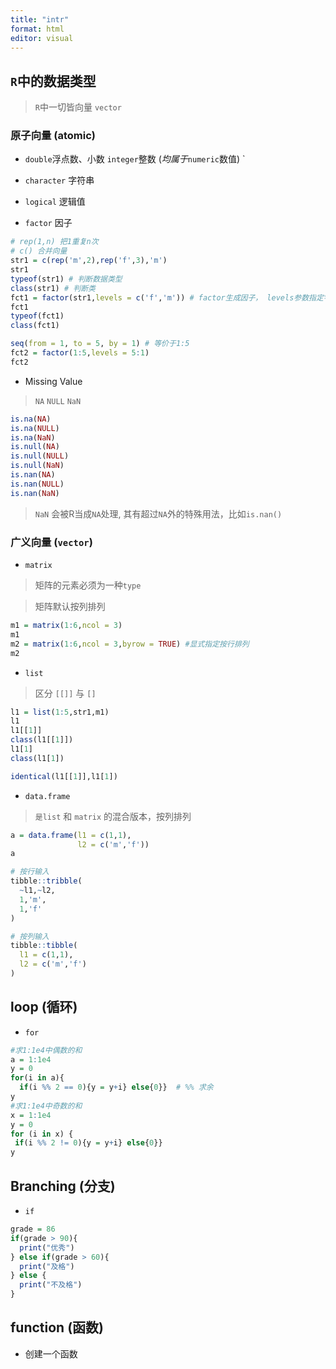 ```yaml
---
title: "intr"
format: html
editor: visual
---
```


## `R`中的数据类型

> `R`中一切皆向量 `vector`

### 原子向量 (atomic)

-   `double`浮点数、小数 `integer`整数 (*均属于*`numeric`数值) \`

-   `character` 字符串

-   `logical` 逻辑值

-   `factor` 因子

```r
# rep(1,n) 把1重复n次
# c() 合并向量
str1 = c(rep('m',2),rep('f',3),'m')
str1
typeof(str1) # 判断数据类型
class(str1) # 判断类
fct1 = factor(str1,levels = c('f','m')) # factor生成因子， levels参数指定字符串的等级
fct1
typeof(fct1)
class(fct1)

seq(from = 1, to = 5, by = 1) # 等价于1:5
fct2 = factor(1:5,levels = 5:1)
fct2
```

-   Missing Value

> `NA` `NULL` `NaN`

```r
is.na(NA)
is.na(NULL)
is.na(NaN)
is.null(NA)
is.null(NULL)
is.null(NaN)
is.nan(NA)
is.nan(NULL)
is.nan(NaN)
```

> `NaN` 会被R当成`NA`处理, 其有超过`NA`外的特殊用法，比如`is.nan()`

### 广义向量 (`vector`)

-   `matrix`

> 矩阵的元素必须为一种`type`

> 矩阵默认按列排列

```r
m1 = matrix(1:6,ncol = 3)
m1
m2 = matrix(1:6,ncol = 3,byrow = TRUE) #显式指定按行排列
m2
```

-   `list`

> 区分 `[[]]` 与 `[]`

```r
l1 = list(1:5,str1,m1)
l1
l1[[1]]
class(l1[[1]])
l1[1]
class(l1[1])

identical(l1[[1]],l1[1])
```

-   `data.frame`

> `是list` 和 `matrix` 的混合版本，按列排列

```r
a = data.frame(l1 = c(1,1),
               l2 = c('m','f'))
a
```

```r
# 按行输入
tibble::tribble(
  ~l1,~l2,
  1,'m',
  1,'f'
)

# 按列输入
tibble::tibble(
  l1 = c(1,1),
  l2 = c('m','f')
)
```

## loop (循环)

-   `for`

```r
#求1:1e4中偶数的和
a = 1:1e4
y = 0
for(i in a){
  if(i %% 2 == 0){y = y+i} else{0}}  # %% 求余
y
#求1:1e4中奇数的和
x = 1:1e4
y = 0
for (i in x) {
 if(i %% 2 != 0){y = y+i} else{0}}
y
```

## Branching (分支)

-   `if`

```r
grade = 86
if(grade > 90){
  print("优秀")
} else if(grade > 60){
  print("及格")
} else {
  print("不及格")
}
```

## function (函数)

-   创建一个函数

